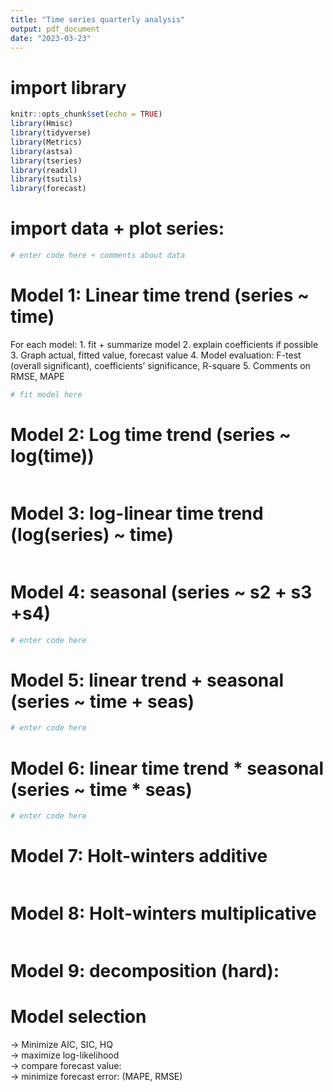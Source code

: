 ```yaml
---
title: "Time series quarterly analysis"
output: pdf_document
date: "2023-03-23"
---
```

# import library
```r
knitr::opts_chunk$set(echo = TRUE)
library(Hmisc)
library(tidyverse)
library(Metrics)
library(astsa)
library(tseries)
library(readxl)
library(tsutils)
library(forecast)
```

# import data + plot series:
```r
# enter code here + comments about data
```

# Model 1: Linear time trend (series ~ time)
For each model:
1. fit + summarize model
2. explain coefficients if possible
3. Graph actual, fitted value, forecast value
4. Model evaluation: F-test (overall significant), coefficients' significance, R-square
5. Comments on RMSE, MAPE
```r
# fit model here
```
# Model 2: Log time trend (series ~ log(time))
```r

```
# Model 3: log-linear time trend (log(series) ~ time)
```r

```

# Model 4: seasonal (series ~ s2 + s3 +s4)
```r
# enter code here
```
# Model 5: linear trend + seasonal (series ~ time + seas)
```r
# enter code here
```

# Model 6: linear time trend * seasonal (series ~ time * seas)
```r
# enter code here
```

# Model 7: Holt-winters additive
```r

```
# Model 8: Holt-winters multiplicative
```r

```
# Model 9: decomposition (hard):
# Model selection 

-> Minimize AIC, SIC, HQ \
-> maximize log-likelihood \
-> compare forecast value: \texttt{$Y^F_t = \hat Y_t $} \
-> minimize forecast error: \texttt{$Y^F_t - \hat Y_t $} (MAPE, RMSE)
